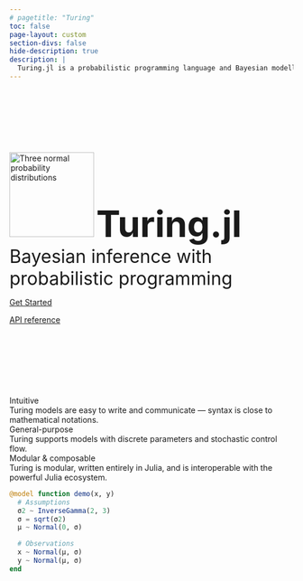 ```yaml
---
# pagetitle: "Turing"
toc: false
page-layout: custom
section-divs: false
hide-description: true
description: |
  Turing.jl is a probabilistic programming language and Bayesian modelling framework for the Julia programming language.
---
```


<div class="d-flex flex-column align-items-center gap-0" style="padding:7rem 0;">
<image src="assets/images/turing-logo.svg" width="150px" alt="Three normal probability distributions"> 
<span style="font-size:4rem;font-weight:700;">Turing.jl</span>
<span style="font-size:2rem;padding-bottom:1.25rem;">Bayesian inference with probabilistic programming</span>
<div class="d-flex flex-row gap-2">
[Get Started](https://turinglang.org/docs/tutorials/docs-00-getting-started/){.button--fill .btn}

<!-- The empty line above makes quarto accept the div class -->
[API reference](/library/){.button .btn}
</div>
</div>
<div class="d-flex flex-row flex-wrap justify-content-center gap-3 pb-5">
  <div class="card">
  <div class="card-title">Intuitive</div>
  Turing models are easy to write and communicate — syntax is close to mathematical notations. 
  </div>

  <div class="card">
  <div class="card-title">General-purpose</div>
  Turing supports models with discrete parameters and stochastic control flow. 
  </div>

  <div class="card">
  <div class="card-title">Modular & composable</div>
  Turing is modular, written entirely in Julia, and is interoperable with the powerful Julia ecosystem.
  </div>
</div>

<div style="max-width:400px;">
```julia
@model function demo(x, y)
  # Assumptions
  σ2 ~ InverseGamma(2, 3)
  σ = sqrt(σ2)
  μ ~ Normal(0, σ)

  # Observations
  x ~ Normal(μ, σ)
  y ~ Normal(μ, σ)
end
```
</div>


<!--
::: {.hero-banner}
::: {.grid}
::: {.g-col-1}
:::
::: {.g-col-8}

# Turing.jl: Bayesian inference with probabilistic programming. 

### Intuitive
Turing models are easy to write and communicate — syntax is close to mathematical notations. 

### General-purpose
Turing supports models with discrete parameters and stochastic control flow. 

### Modular and composable 
Turing is modular, written entirely in Julia, and is interoperable with the powerful Julia ecosystem. 


::: {.hero-buttons style="position: relative; display: flex; justify-content: center;"}
[Get Started]({{< meta get-started >}}){.btn-action-primary .btn-action .btn .btn-lg role="button" style="background-color: #073c44; color: white"}
:::

::: {.g-col-3}
:::
:::
:::

:::

::: {style="position: relative; display: flex; justify-content: center;"}
::: {.grid}
::: {.g-col-1}
:::
::: {.g-col-8}
## Community Resources

The Turing.jl [discourse forum](https://discourse.julialang.org/c/domain/probprog) provides support and discussion for all user levels.
The [Turing.jl documentation]({{< meta get-started >}}) and [official tutorials]({{< meta tutorials-intro >}}) help users learn and use Turing.jl!
There's also a [tutorial in Bayesian Statistics using Julia and Turing.jl](https://storopoli.io/Bayesian-Julia).

:::
::: {.g-col-3}
:::
:::
:::
-->